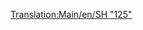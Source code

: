 [[Translation:Main/en/SH "125"]]{{Template:Treinen/Nl
|Naam=SH "125"
|Afbeelding=[[File:en/Sh125.png]]
|Kosten=£23,437 ($46.874)
|Snelheid=201 km/h (125 mph)
|Gewicht=70 t
|Kracht=4,500 pk (3.356 kW)
|Onderhoudskosten=£2,894 ($5.788)
|Ontworpen=1978
|Levensduur=20
|Capaciteit=8 zakken post
|Omschrijving=Deze trein bestaat eigenlijk uit twee delen. De twee delen kunnen extra goederen bevatten, in het begin post. Vergeet niet deze trein om te bouwen naar [[Main/nl/Passagiers|passagiers]] als je enkel passagiers vervoert, zodat het station niet begint met het aanleveren van [[Main/nl/Post|post]]!

|Real-life=Dit is een herbenoemde versie van de Britse [http://www.wikipedia.org/wiki/Intercity 125 Intercity 125 (EN)], de recordhouder voor de snelste diesel-locomotief in de wereld (237 km/h of 148 MPH).
}}